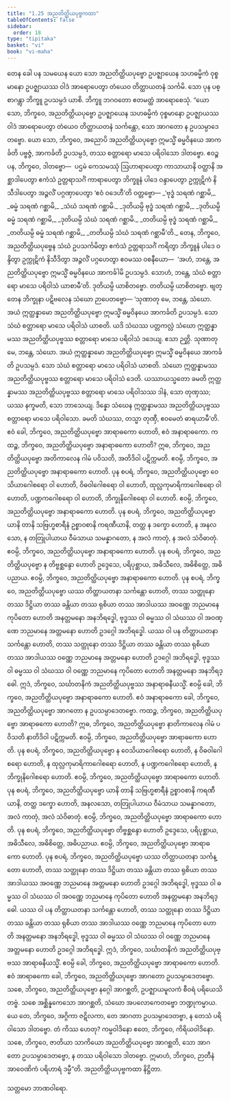 ```yaml
---
title: "1.25 အညတိတ္ထိယပုဗ္ဗကထာ"
tableOfContents: false
sidebar:
  order: 18
type: "tipitaka"
basket: "vi"
book: "vi-maha"
---
```



<DynamicBreadcrumb />

<Division number="86" book="vi-maha">

<Paragraph number="401" book="vi-maha">
တေန ခေါ ပန သမယေန ယော သော အညတိတ္ထိယပုဗ္ဗော ဥပဇ္ဈာယေန သဟဓမ္မိကံ ဝုစ္စမာနော ဥပဇ္ဈာယဿ ဝါဒံ အာရောပေတွာ တံယေဝ တိတ္ထာယတနံ သင်္ကမိ. သော ပုန ပစ္စာဂန္တွာ ဘိက္ခူ ဥပသမ္ပဒံ ယာစိ. ဘိက္ခူ ဘဂဝတော ဧတမတ္ထံ အာရောစေသုံ.
</Paragraph>

<Paragraph number="402" book="vi-maha">
“ယော သော, ဘိက္ခဝေ, အညတိတ္ထိယပုဗ္ဗော ဥပဇ္ဈာယေန သဟဓမ္မိကံ ဝုစ္စမာနော ဥပဇ္ဈာယဿ ဝါဒံ အာရောပေတွာ တံယေဝ တိတ္ထာယတနံ သင်္ကန္တော, သော အာဂတော န ဥပသမ္ပာဒေတဗ္ဗော. ယော သော, ဘိက္ခဝေ, အညောပိ အညတိတ္ထိယပုဗ္ဗော ဣမသ္မိံ ဓမ္မဝိနယေ အာကင်္ခတိ ပဗ္ဗဇ္ဇံ, အာကင်္ခတိ ဥပသမ္ပဒံ, တဿ စတ္တာရော မာသေ ပရိဝါသော ဒါတဗ္ဗော. ဧဝဉ္စ ပန, ဘိက္ခဝေ, ဒါတဗ္ဗော—  ပဌမံ ကေသမဿုံ ဩဟာရာပေတွာ ကာသာယာနိ ဝတ္ထာနိ အစ္ဆာဒါပေတွာ ဧကံသံ ဥတ္တရာသင်္ဂံ ကာရာပေတွာ ဘိက္ခူနံ ပါဒေ ဝန္ဒာပေတွာ ဥက္ကုဋိကံ နိသီဒါပေတွာ အဉ္ဇလိံ ပဂ္ဂဏှာပေတွာ ‘ဧဝံ ဝဒေဟီ’တိ ဝတ္တဗ္ဗော—
</Paragraph>

<Paragraph number="403" type="verses" book="vi-maha">
_‘ဗုဒ္ဓံ သရဏံ ဂစ္ဆာမိ,_  
_ဓမ္မံ သရဏံ ဂစ္ဆာမိ,_  
_သံဃံ သရဏံ ဂစ္ဆာမိ._  

</Paragraph>

<Paragraph number="404" type="verses" book="vi-maha">
_ဒုတိယမ္ပိ ဗုဒ္ဓံ သရဏံ ဂစ္ဆာမိ,_  
_ဒုတိယမ္ပိ ဓမ္မံ သရဏံ ဂစ္ဆာမိ,_  
_ဒုတိယမ္ပိ သံဃံ သရဏံ ဂစ္ဆာမိ._  

</Paragraph>

<Paragraph number="405" type="verses" book="vi-maha">
_တတိယမ္ပိ ဗုဒ္ဓံ သရဏံ ဂစ္ဆာမိ,_  
_တတိယမ္ပိ ဓမ္မံ သရဏံ ဂစ္ဆာမိ,_  
_တတိယမ္ပိ သံဃံ သရဏံ ဂစ္ဆာမီ’တိ._  

</Paragraph>

<Paragraph number="406" book="vi-maha">
တေန, ဘိက္ခဝေ, အညတိတ္ထိယပုဗ္ဗေန သံဃံ ဥပသင်္ကမိတွာ ဧကံသံ ဥတ္တရာသင်္ဂံ ကရိတွာ ဘိက္ခူနံ ပါဒေ ဝန္ဒိတွာ ဥက္ကုဋိကံ နိသီဒိတွာ အဉ္ဇလိံ ပဂ္ဂဟေတွာ ဧဝမဿ ဝစနီယော—  ‘အဟံ, ဘန္တေ, အညတိတ္ထိယပုဗ္ဗော ဣမသ္မိံ ဓမ္မဝိနယေ အာကင်္ခါမိ ဥပသမ္ပဒံ. သောဟံ, ဘန္တေ, သံဃံ စတ္တာရော မာသေ ပရိဝါသံ ယာစာမီ’တိ. ဒုတိယမ္ပိ ယာစိတဗ္ဗော. တတိယမ္ပိ ယာစိတဗ္ဗော. ဗျတ္တေန ဘိက္ခုနာ ပဋိဗလေန သံဃော ဉာပေတဗ္ဗော—
</Paragraph>

<Paragraph number="407" book="vi-maha">
‘သုဏာတု မေ, ဘန္တေ, သံဃော. အယံ ဣတ္ထန္နာမော အညတိတ္ထိယပုဗ္ဗော ဣမသ္မိံ ဓမ္မဝိနယေ အာကင်္ခတိ ဥပသမ္ပဒံ. သော သံဃံ စတ္တာရော မာသေ ပရိဝါသံ ယာစတိ. ယဒိ သံဃဿ ပတ္တကလ္လံ သံဃော ဣတ္ထန္နာမဿ အညတိတ္ထိယပုဗ္ဗဿ စတ္တာရော မာသေ ပရိဝါသံ ဒဒေယျ. ဧသာ ဉတ္တိ.
</Paragraph>

<Paragraph number="408" book="vi-maha">
သုဏာတု မေ, ဘန္တေ, သံဃော. အယံ ဣတ္ထန္နာမော အညတိတ္ထိယပုဗ္ဗော ဣမသ္မိံ ဓမ္မဝိနယေ အာကင်္ခတိ ဥပသမ္ပဒံ. သော သံဃံ စတ္တာရော မာသေ ပရိဝါသံ ယာစတိ. သံဃော ဣတ္ထန္နာမဿ အညတိတ္ထိယပုဗ္ဗဿ စတ္တာရော မာသေ ပရိဝါသံ ဒေတိ. ယဿာယသ္မတော ခမတိ ဣတ္ထန္နာမဿ အညတိတ္ထိယပုဗ္ဗဿ စတ္တာရော မာသေ ပရိဝါသဿ ဒါနံ, သော တုဏှဿ; ယဿ နက္ခမတိ, သော ဘာသေယျ.
</Paragraph>

<Paragraph number="409" book="vi-maha">
ဒိန္နော သံဃေန ဣတ္ထန္နာမဿ အညတိတ္ထိယပုဗ္ဗဿ စတ္တာရော မာသေ ပရိဝါသော. ခမတိ သံဃဿ, တသ္မာ တုဏှီ, ဧဝမေတံ ဓာရယာမီ’တိ.
</Paragraph>

</Division>
<Division number="87" book="vi-maha">

<Paragraph number="410" book="vi-maha">
ဧဝံ ခေါ, ဘိက္ခဝေ, အညတိတ္ထိယပုဗ္ဗော အာရာဓကော ဟောတိ, ဧဝံ အနာရာဓကော. ကထဉ္စ, ဘိက္ခဝေ, အညတိတ္ထိယပုဗ္ဗော အနာရာဓကော ဟောတိ? ဣဓ, ဘိက္ခဝေ, အညတိတ္ထိယပုဗ္ဗော အတိကာလေန ဂါမံ ပဝိသတိ, အတိဒိဝါ ပဋိက္ကမတိ. ဧဝမ္ပိ, ဘိက္ခဝေ, အညတိတ္ထိယပုဗ္ဗော အနာရာဓကော ဟောတိ.
</Paragraph>

<Paragraph number="411" book="vi-maha">
ပုန စပရံ, ဘိက္ခဝေ, အညတိတ္ထိယပုဗ္ဗော ဝေသိယာဂေါစရော ဝါ ဟောတိ, ဝိဓဝါဂေါစရော ဝါ ဟောတိ, ထုလ္လကုမာရိကာဂေါစရော ဝါ ဟောတိ, ပဏ္ဍကဂေါစရော ဝါ ဟောတိ, ဘိက္ခုနိဂေါစရော ဝါ ဟောတိ. ဧဝမ္ပိ, ဘိက္ခဝေ, အညတိတ္ထိယပုဗ္ဗော အနာရာဓကော ဟောတိ.
</Paragraph>

<Paragraph number="412" book="vi-maha">
ပုန စပရံ, ဘိက္ခဝေ, အညတိတ္ထိယပုဗ္ဗော ယာနိ တာနိ သဗြဟ္မစာရီနံ ဥစ္စာဝစာနိ ကရဏီယာနိ, တတ္ထ န ဒက္ခော ဟောတိ, န အနလသော, န တတြုပါယာယ ဝီမံသာယ သမန္နာဂတော, န အလံ ကာတုံ, န အလံ သံဝိဓာတုံ. ဧဝမ္ပိ, ဘိက္ခဝေ, အညတိတ္ထိယပုဗ္ဗော အနာရာဓကော ဟောတိ.
</Paragraph>

<Paragraph number="413" book="vi-maha">
ပုန စပရံ, ဘိက္ခဝေ, အညတိတ္ထိယပုဗ္ဗော န တိဗ္ဗစ္ဆန္ဒော ဟောတိ ဥဒ္ဒေသေ, ပရိပုစ္ဆာယ, အဓိသီလေ, အဓိစိတ္တေ, အဓိပညာယ. ဧဝမ္ပိ, ဘိက္ခဝေ, အညတိတ္ထိယပုဗ္ဗော အနာရာဓကော ဟောတိ.
</Paragraph>

<Paragraph number="414" book="vi-maha">
ပုန စပရံ, ဘိက္ခဝေ, အညတိတ္ထိယပုဗ္ဗော ယဿ တိတ္ထာယတနာ သင်္ကန္တော ဟောတိ, တဿ သတ္ထုနော တဿ ဒိဋ္ဌိယာ တဿ ခန္တိယာ တဿ ရုစိယာ တဿ အာဒါယဿ အဝဏ္ဏေ ဘညမာနေ ကုပိတော ဟောတိ အနတ္တမနော အနဘိရဒ္ဓေါ, ဗုဒ္ဓဿ ဝါ ဓမ္မဿ ဝါ သံဃဿ ဝါ အဝဏ္ဏေ ဘညမာနေ အတ္တမနော ဟောတိ ဥဒဂ္ဂေါ အဘိရဒ္ဓေါ. ယဿ ဝါ ပန တိတ္ထာယတနာ သင်္ကန္တော ဟောတိ, တဿ သတ္ထုနော တဿ ဒိဋ္ဌိယာ တဿ ခန္တိယာ တဿ ရုစိယာ တဿ အာဒါယဿ ဝဏ္ဏေ ဘညမာနေ အတ္တမနော ဟောတိ ဥဒဂ္ဂေါ အဘိရဒ္ဓေါ, ဗုဒ္ဓဿ ဝါ ဓမ္မဿ ဝါ သံဃဿ ဝါ ဝဏ္ဏေ ဘညမာနေ ကုပိတော ဟောတိ အနတ္တမနော အနဘိရဒ္ဓေါ. ဣဒံ, ဘိက္ခဝေ, သင်္ဃာတနိကံ အညတိတ္ထိယပုဗ္ဗဿ အနာရာဓနီယသ္မိံ. ဧဝမ္ပိ ခေါ, ဘိက္ခဝေ, အညတိတ္ထိယပုဗ္ဗော အနာရာဓကော ဟောတိ. ဧဝံ အနာရာဓကော ခေါ, ဘိက္ခဝေ, အညတိတ္ထိယပုဗ္ဗော အာဂတော န ဥပသမ္ပာဒေတဗ္ဗော.
</Paragraph>

<Paragraph number="415" book="vi-maha">
ကထဉ္စ, ဘိက္ခဝေ, အညတိတ္ထိယပုဗ္ဗော အာရာဓကော ဟောတိ? ဣဓ, ဘိက္ခဝေ, အညတိတ္ထိယပုဗ္ဗော နာတိကာလေန ဂါမံ ပဝိသတိ နာတိဒိဝါ ပဋိက္ကမတိ. ဧဝမ္ပိ, ဘိက္ခဝေ, အညတိတ္ထိယပုဗ္ဗော အာရာဓကော ဟောတိ.
</Paragraph>

<Paragraph number="416" book="vi-maha">
ပုန စပရံ, ဘိက္ခဝေ, အညတိတ္ထိယပုဗ္ဗော န ဝေသိယာဂေါစရော ဟောတိ, န ဝိဓဝါဂေါစရော ဟောတိ, န ထုလ္လကုမာရိကာဂေါစရော ဟောတိ, န ပဏ္ဍကဂေါစရော ဟောတိ, န ဘိက္ခုနိဂေါစရော ဟောတိ. ဧဝမ္ပိ, ဘိက္ခဝေ, အညတိတ္ထိယပုဗ္ဗော အာရာဓကော ဟောတိ.
</Paragraph>

<Paragraph number="417" book="vi-maha">
ပုန စပရံ, ဘိက္ခဝေ, အညတိတ္ထိယပုဗ္ဗော ယာနိ တာနိ သဗြဟ္မစာရီနံ ဥစ္စာဝစာနိ ကရဏီယာနိ, တတ္ထ ဒက္ခော ဟောတိ, အနလသော, တတြုပါယာယ ဝီမံသာယ သမန္နာဂတော, အလံ ကာတုံ, အလံ သံဝိဓာတုံ. ဧဝမ္ပိ, ဘိက္ခဝေ, အညတိတ္ထိယပုဗ္ဗော အာရာဓကော ဟောတိ.
</Paragraph>

<Paragraph number="418" book="vi-maha">
ပုန စပရံ, ဘိက္ခဝေ, အညတိတ္ထိယပုဗ္ဗော တိဗ္ဗစ္ဆန္ဒော ဟောတိ ဥဒ္ဒေသေ, ပရိပုစ္ဆာယ, အဓိသီလေ, အဓိစိတ္တေ, အဓိပညာယ. ဧဝမ္ပိ, ဘိက္ခဝေ, အညတိတ္ထိယပုဗ္ဗော အာရာဓကော ဟောတိ.
</Paragraph>

<Paragraph number="419" book="vi-maha">
ပုန စပရံ, ဘိက္ခဝေ, အညတိတ္ထိယပုဗ္ဗော ယဿ တိတ္ထာယတနာ သင်္ကန္တော ဟောတိ, တဿ သတ္ထုနော တဿ ဒိဋ္ဌိယာ တဿ ခန္တိယာ တဿ ရုစိယာ တဿ အာဒါယဿ အဝဏ္ဏေ ဘညမာနေ အတ္တမနော ဟောတိ ဥဒဂ္ဂေါ အဘိရဒ္ဓေါ, ဗုဒ္ဓဿ ဝါ ဓမ္မဿ ဝါ သံဃဿ ဝါ အဝဏ္ဏေ ဘညမာနေ ကုပိတော ဟောတိ အနတ္တမနော အနဘိရဒ္ဓေါ. ယဿ ဝါ ပန တိတ္ထာယတနာ သင်္ကန္တော ဟောတိ, တဿ သတ္ထုနော တဿ ဒိဋ္ဌိယာ တဿ ခန္တိယာ တဿ ရုစိယာ တဿ အာဒါယဿ ဝဏ္ဏေ ဘညမာနေ ကုပိတော ဟောတိ အနတ္တမနော အနဘိရဒ္ဓေါ, ဗုဒ္ဓဿ ဝါ ဓမ္မဿ ဝါ သံဃဿ ဝါ ဝဏ္ဏေ ဘညမာနေ အတ္တမနော ဟောတိ ဥဒဂ္ဂေါ အဘိရဒ္ဓေါ. ဣဒံ, ဘိက္ခဝေ, သင်္ဃာတနိကံ အညတိတ္ထိယပုဗ္ဗဿ အာရာဓနီယသ္မိံ. ဧဝမ္ပိ ခေါ, ဘိက္ခဝေ, အညတိတ္ထိယပုဗ္ဗော အာရာဓကော ဟောတိ. ဧဝံ အာရာဓကော ခေါ, ဘိက္ခဝေ, အညတိတ္ထိယပုဗ္ဗော အာဂတော ဥပသမ္ပာဒေတဗ္ဗော.
</Paragraph>

<Paragraph number="420" book="vi-maha">
သစေ, ဘိက္ခဝေ, အညတိတ္ထိယပုဗ္ဗော နဂ္ဂေါ အာဂစ္ဆတိ, ဥပဇ္ဈာယမူလကံ စီဝရံ ပရိယေသိတဗ္ဗံ. သစေ အစ္ဆိန္နကေသော အာဂစ္ဆတိ, သံဃော အပလောကေတဗ္ဗော ဘဏ္ဍုကမ္မာယ. ယေ တေ, ဘိက္ခဝေ, အဂ္ဂိကာ ဇဋိလကာ, တေ အာဂတာ ဥပသမ္ပာဒေတဗ္ဗာ, န တေသံ ပရိဝါသော ဒါတဗ္ဗော. တံ ကိဿ ဟေတု? ကမ္မဝါဒိနော ဧတေ, ဘိက္ခဝေ, ကိရိယဝါဒိနော. သစေ, ဘိက္ခဝေ, ဇာတိယာ သာကိယော အညတိတ္ထိယပုဗ္ဗော အာဂစ္ဆတိ, သော အာဂတော ဥပသမ္ပာဒေတဗ္ဗော, န တဿ ပရိဝါသော ဒါတဗ္ဗော. ဣမာဟံ, ဘိက္ခဝေ, ဉာတီနံ အာဝေဏိကံ ပရိဟာရံ ဒမ္မီ”တိ.

</Paragraph>
</Division>

<Paragraph number="421" type="center" book="vi-maha">
အညတိတ္ထိယပုဗ္ဗကထာ နိဋ္ဌိတာ.

  
သတ္တမော ဘာဏဝါရော.
</Paragraph>